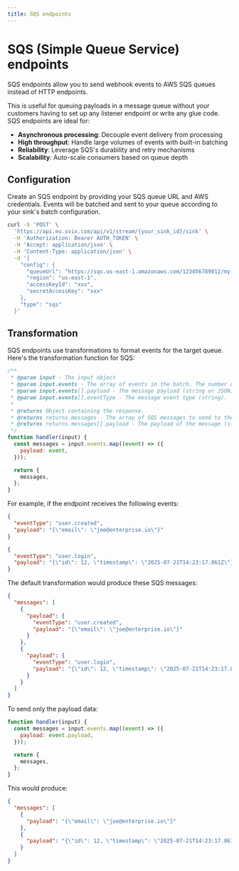 ```yaml
---
title: SQS endpoints
---
```


# SQS (Simple Queue Service) endpoints

SQS endpoints allow you to send webhook events to AWS SQS queues instead of HTTP endpoints.

This is useful for queuing payloads in a message queue without your customers having to set up any listener endpoint or write any glue code. SQS endpoints are ideal for:

- **Asynchronous processing**: Decouple event delivery from processing
- **High throughput**: Handle large volumes of events with built-in batching
- **Reliability**: Leverage SQS's durability and retry mechanisms
- **Scalability**: Auto-scale consumers based on queue depth

## Configuration

Create an SQS endpoint by providing your SQS queue URL and AWS credentials. Events will be batched and sent to your queue according to your sink's batch configuration.

```bash
curl -X 'POST' \
  'https://api.eu.svix.com/api/v1/stream/{your_sink_id}/sink' \
  -H 'Authorization: Bearer AUTH_TOKEN' \
  -H 'Accept: application/json' \
  -H 'Content-Type: application/json' \
  -d '{
    "config": {
      "queueUrl": "https://sqs.us-east-1.amazonaws.com/123456789012/my-queue",
      "region": "us-east-1",
      "accessKeyId": "xxx",
      "secretAccessKey": "xxx"
    },
    "type": "sqs"
  }'
```

## Transformation

SQS endpoints use transformations to format events for the target queue. Here's the transformation function for SQS:

```javascript
/**
 * @param input - The input object
 * @param input.events - The array of events in the batch. The number of events in the batch is capped by the Sink's batch size.
 * @param input.events[].payload - The message payload (string or JSON).
 * @param input.events[].eventType - The message event type (string).
 *
 * @returns Object containing the response.
 * @returns returns.messages - The array of SQS messages to send to the SQS queue.
 * @returns returns.messages[].payload - The payload of the message (string).
 */
function handler(input) {
  const messages = input.events.map((event) => ({
    payload: event,
  }));

  return {
    messages,
  };
}
```

For example, if the endpoint receives the following events:

```json
{
  "eventType": "user.created",
  "payload": "{\"email\": \"joe@enterprise.io\"}"
}
```

```json
{
  "eventType": "user.login", 
  "payload": "{\"id\": 12, \"timestamp\": \"2025-07-21T14:23:17.861Z\"}"
}
```

The default transformation would produce these SQS messages:

```json
{
  "messages": [
    {
      "payload": {
        "eventType": "user.created",
        "payload": "{\"email\": \"joe@enterprise.io\"}"
      }
    },
    {
      "payload": {
        "eventType": "user.login",
        "payload": "{\"id\": 12, \"timestamp\": \"2025-07-21T14:23:17.861Z\"}"
      }
    }
  ]
}
```

To send only the payload data:
```javascript
function handler(input) {
  const messages = input.events.map((event) => ({
    payload: event.payload,
  }));

  return {
    messages,
  };
}
```

This would produce:

```json
{
  "messages": [
    {
      "payload": "{\"email\": \"joe@enterprise.io\"}"
    },
    {
      "payload": "{\"id\": 12, \"timestamp\": \"2025-07-21T14:23:17.861Z\"}"
    }
  ]
}
```
